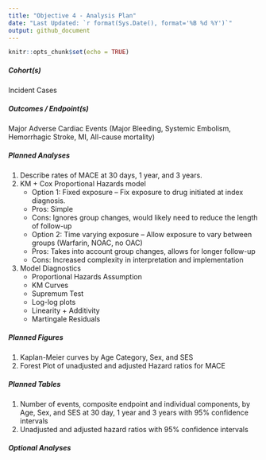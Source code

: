 ```yaml
---
title: "Objective 4 - Analysis Plan"
date: "Last Updated: `r format(Sys.Date(), format='%B %d %Y')`"
output: github_document
---
```


```r
knitr::opts_chunk$set(echo = TRUE)
```

##### Cohort(s)
Incident Cases

##### Outcomes / Endpoint(s)
Major Adverse Cardiac Events (Major Bleeding, Systemic Embolism, Hemorrhagic Stroke, MI, All-cause mortality)

##### Planned Analyses
1. Describe rates of MACE at 30 days, 1 year, and 3 years.
2. KM + Cox Proportional Hazards model
   *	Option 1: Fixed exposure – Fix exposure to drug initiated at index diagnosis.
     * Pros: Simple
     * Cons: Ignores group changes, would likely need to reduce the length of follow-up
   *	Option 2: Time varying exposure – Allow exposure to vary between groups (Warfarin, NOAC, no OAC)
     * 	Pros: Takes into account group changes, allows for longer follow-up
     * 	Cons: Increased complexity in interpretation and implementation
3. Model Diagnostics
   *	Proportional Hazards Assumption
     * 	KM Curves
     * 	Supremum Test
     * 	Log-log plots
   *	Linearity + Additivity
     * 	Martingale Residuals

##### Planned Figures
1. Kaplan-Meier curves by Age Category, Sex, and SES
2. Forest Plot of unadjusted and adjusted Hazard ratios for MACE

##### Planned Tables
1. Number of events, composite endpoint and individual components, by Age, Sex, and SES at 30 day, 1 year and 3 years with 95% confidence intervals
2. Unadjusted and adjusted hazard ratios with 95% confidence intervals


##### Optional Analyses


